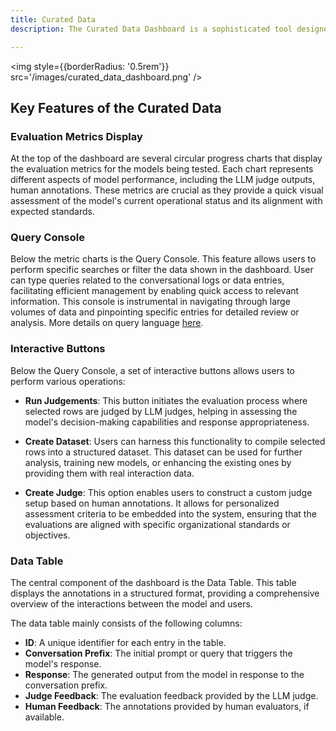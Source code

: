 ```yaml
---
title: Curated Data
description: The Curated Data Dashboard is a sophisticated tool designed for managing and evaluating conversational models within an organizational framework. This dashboard serves as a centralized platform where various parameters and metrics related to the performance of models can be assessed, curated, and monitored In this documentation, we will explore the core functionalities and components of the Judge Evaluation Dashboard, detailing their usage and significance in maintaining and enhancing conversational AI systems.

---
```


<img
    style={{borderRadius: '0.5rem'}}
    src='/images/curated_data_dashboard.png'
/>

## Key Features of the Curated Data

### Evaluation Metrics Display
At the top of the dashboard are several circular progress charts that display the evaluation metrics for the models being tested.
Each chart represents different aspects of model performance,
including the LLM judge outputs, human annotations.
These metrics are crucial as they provide a quick visual assessment of the model's current operational status and its alignment with expected standards.

### Query Console

Below the metric charts is the Query Console.
This feature allows users to perform specific searches or filter the data shown in the dashboard.
User can type queries related to the conversational logs or data entries,
facilitating efficient management by enabling quick access to relevant information.
This console is instrumental in navigating through large volumes of data and pinpointing specific entries
for detailed review or analysis. More details on query language [here](/flows/query_language).

### Interactive Buttons

Below the Query Console, a set of interactive buttons allows users to perform various operations:
- **Run Judgements**: This button initiates the evaluation process where selected rows are judged by LLM judges,
helping in assessing the model's decision-making capabilities and response appropriateness.


- **Create Dataset**: Users can harness this functionality to compile selected rows into a structured dataset.
This dataset can be used for further analysis, training new models, or enhancing the existing ones by providing them with real interaction data.

- **Create Judge**: This option enables users to construct a custom judge setup based on human annotations.
It allows for personalized assessment criteria to be embedded into the system,
ensuring that the evaluations are aligned with specific organizational standards or objectives.

### Data Table

The central component of the dashboard is the Data Table.
This table displays the annotations in a structured format,
providing a comprehensive overview of the interactions between the model and users.

The data table mainly consists of the following columns:
- **ID**: A unique identifier for each entry in the table.
- **Conversation Prefix**: The initial prompt or query that triggers the model's response.
- **Response**: The generated output from the model in response to the conversation prefix.
- **Judge Feedback**: The evaluation feedback provided by the LLM judge.
- **Human Feedback**: The annotations provided by human evaluators, if available.


